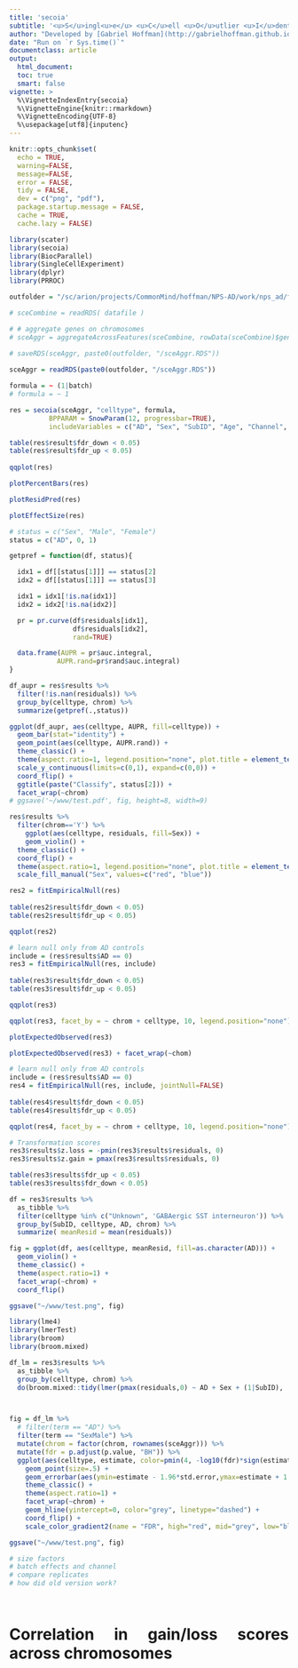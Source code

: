 ```yaml
---
title: 'secoia'
subtitle: '<u>S</u>ingl<u>e</u> <u>C</u>ell <u>O</u>utlier <u>I</u>dentification <u>A</u>nalysis'
author: "Developed by [Gabriel Hoffman](http://gabrielhoffman.github.io/)"
date: "Run on `r Sys.time()`"
documentclass: article
output: 
  html_document:
  toc: true
  smart: false
vignette: >
  %\VignetteIndexEntry{secoia}
  %\VignetteEngine{knitr::rmarkdown}
  %\VignetteEncoding{UTF-8}
  %\usepackage[utf8]{inputenc}
---
```



<!---


cd /sc/arion/projects/CommonMind/hoffman/NPS-AD/work/nps_ad/freeze_v1
ml python git
git pull

R
system("git pull"); rmarkdown::render("secoia.Rmd")

# rm -rf secoia_cache/ secoia_files/

https://hoffmg01.u.hpc.mssm.edu/nps_ad/freeze_v1/secoia.html

scp sklar1:~/www/nps_ad/freeze_v1/secoia.html .

--->


<style>
body {
text-align: justify}
</style>


```r
knitr::opts_chunk$set(
  echo = TRUE,
  warning=FALSE,
  message=FALSE,
  error = FALSE,
  tidy = FALSE,
  dev = c("png", "pdf"),
  package.startup.message = FALSE,
  cache = TRUE,
  cache.lazy = FALSE)
```


```r
library(scater)
library(secoia)
library(BiocParallel)
library(SingleCellExperiment)
library(dplyr)
library(PRROC)
```

```r
outfolder = "/sc/arion/projects/CommonMind/hoffman/NPS-AD/work/nps_ad/freeze1.5_results/"

# sceCombine = readRDS( datafile )

# # aggregate genes on chromosomes
# sceAggr = aggregateAcrossFeatures(sceCombine, rowData(sceCombine)$gene_chrom)
 
# saveRDS(sceAggr, paste0(outfolder, "/sceAggr.RDS"))

sceAggr = readRDS(paste0(outfolder, "/sceAggr.RDS"))
```

```r
formula = ~ (1|batch)
# formula = ~ 1

res = secoia(sceAggr, "celltype", formula, 
          BPPARAM = SnowParam(12, progressbar=TRUE), 
          includeVariables = c("AD", "Sex", "SubID", "Age", "Channel", "batch"))
```



```r
table(res$result$fdr_down < 0.05)
table(res$result$fdr_up < 0.05)
 
qqplot(res)
```

```r
plotPercentBars(res)
``` 

```r
plotResidPred(res)
```

```r
plotEffectSize(res)
```

```r
# status = c("Sex", "Male", "Female")
status = c("AD", 0, 1)

getpref = function(df, status){

  idx1 = df[[status[1]]] == status[2]
  idx2 = df[[status[1]]] == status[3]

  idx1 = idx1[!is.na(idx1)]
  idx2 = idx2[!is.na(idx2)]

  pr = pr.curve(df$residuals[idx1], 
                df$residuals[idx2], 
                rand=TRUE)

  data.frame(AUPR = pr$auc.integral, 
            AUPR.rand=pr$rand$auc.integral)
}

df_aupr = res$results %>%
  filter(!is.nan(residuals)) %>%
  group_by(celltype, chrom) %>%
  summarize(getpref(.,status))

ggplot(df_aupr, aes(celltype, AUPR, fill=celltype)) +
  geom_bar(stat="identity") +
  geom_point(aes(celltype, AUPR.rand)) + 
  theme_classic() +
  theme(aspect.ratio=1, legend.position="none", plot.title = element_text(hjust = 0.5)) +
  scale_y_continuous(limits=c(0,1), expand=c(0,0)) +
  coord_flip() +
  ggtitle(paste("Classify", status[2])) +
  facet_wrap(~chrom)
# ggsave('~/www/test.pdf', fig, height=8, width=9)

res$results %>%
  filter(chrom=='Y') %>%
    ggplot(aes(celltype, residuals, fill=Sex)) +
    geom_violin() + 
  theme_classic() +
  coord_flip() +
  theme(aspect.ratio=1, legend.position="none", plot.title = element_text(hjust = 0.5)) +
  scale_fill_manual("Sex", values=c("red", "blue"))
```

<!---
outfolder = "/sc/arion/projects/CommonMind/hoffman/NPS-AD/work/nps_ad/freeze1.5_results/"
datafile = paste0(outfolder, 'sceCombine_f1.5.RDS')
sceCombine = readRDS( datafile )


incl = sceAggr$celltype %in% c("Astrocyte", 'GABAergic neuron')
res = secoia(sceAggr[,incl], "celltype", 
          BPPARAM = SnowParam(12, progressbar=TRUE),
          includeVariables = c("AD", "Sex", "SubID"),
          method = "cpm")
--->



```r
res2 = fitEmpiricalNull(res)
 
table(res2$result$fdr_down < 0.05)
table(res2$result$fdr_up < 0.05)

qqplot(res2)
```


```r
# learn null only from AD controls
include = (res$results$AD == 0)
res3 = fitEmpiricalNull(res, include)
 
table(res3$result$fdr_down < 0.05)
table(res3$result$fdr_up < 0.05)
```

```r
qqplot(res3)
```

```r
qqplot(res3, facet_by = ~ chrom + celltype, 10, legend.position="none") + facet_grid( chrom ~ celltype ) 
```


```r
plotExpectedObserved(res3)
```

```r
plotExpectedObserved(res3) + facet_wrap(~chom)
```




```r
# learn null only from AD controls
include = (res$results$AD == 0)
res4 = fitEmpiricalNull(res, include, jointNull=FALSE)
 
table(res4$result$fdr_down < 0.05)
table(res4$result$fdr_up < 0.05)
```

```r
qqplot(res4, facet_by = ~ chrom + celltype, 10, legend.position="none") + facet_grid( chrom ~ celltype ) 
```

```r

# Transformation scores 
res3$results$z.loss = -pmin(res3$results$residuals, 0)
res3$results$z.gain = pmax(res3$results$residuals, 0)

table(res3$results$fdr_up < 0.05)
table(res3$results$fdr_down < 0.05)

df = res3$results %>%
  as_tibble %>%
  filter(celltype %in% c("Unknown", 'GABAergic SST interneuron')) %>%
  group_by(SubID, celltype, AD, chrom) %>%
  summarize( meanResid = mean(residuals))

fig = ggplot(df, aes(celltype, meanResid, fill=as.character(AD))) +
  geom_violin() +
  theme_classic() +
  theme(aspect.ratio=1) +
  facet_wrap(~chrom) +
  coord_flip()

ggsave("~/www/test.png", fig)

library(lme4)
library(lmerTest)
library(broom)
library(broom.mixed)

df_lm = res3$results %>%
  as_tibble %>%
  group_by(celltype, chrom) %>%
  do(broom.mixed::tidy(lmer(pmax(residuals,0) ~ AD + Sex + (1|SubID), .data)))



fig = df_lm %>% 
  # filter(term == "AD") %>%
  filter(term == "SexMale") %>%
  mutate(chrom = factor(chrom, rownames(sceAggr))) %>%
  mutate(fdr = p.adjust(p.value, "BH")) %>%
  ggplot(aes(celltype, estimate, color=pmin(4, -log10(fdr)*sign(estimate)))) +
    geom_point(size=.5) +
    geom_errorbar(aes(ymin=estimate - 1.96*std.error,ymax=estimate + 1.96*std.error), width=0) +
    theme_classic() +
    theme(aspect.ratio=1) +
    facet_wrap(~chrom) +
    geom_hline(yintercept=0, color="grey", linetype="dashed") +
    coord_flip() +
    scale_color_gradient2(name = "FDR", high="red", mid="grey", low="blue", limits=c(-4,4))

ggsave("~/www/test.png", fig)

# size factors
# batch effects and channel
# compare replicates
# how did old version work?




```


# Correlation in gain/loss scores across chromosomes






